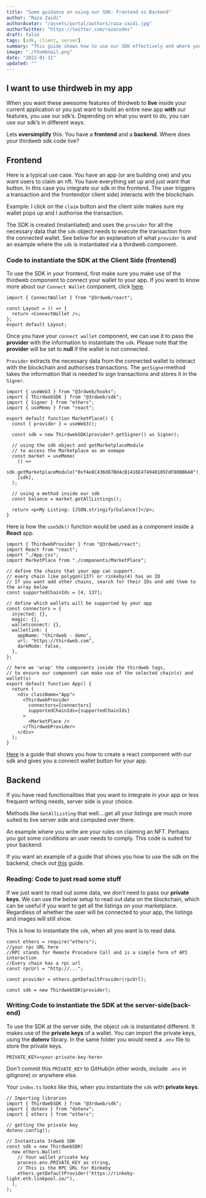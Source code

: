 ```yaml
---
title: "Some guidance on using our SDK: Frontend vs Backend"
author: "Raza Zaidi"
authorAvatar: "/assets/portal/authors/raza-zaidi.jpg"
authorTwitter: "https://twitter.com/razacodes"
draft: false
tags: [sdk, client, server]
summary: "This guide shows how to use our SDK effectively and where your code should live - Front End vs Back End"
image: "./thumbnail.png"
date: "2022-01-11"
updated: ""
---
```


## I want to use thirdweb in my app

When you want these awesome features of thirdweb to **live** inside your current application or you just want to build an entire new app **with** our features, you use our sdk’s. Depending on what you want to do, you can use our sdk’s in different ways.

Lets **oversimplify** this. You have a **frontend** and a **backend**. Where does your thirdweb sdk code live?

## Frontend

Here is a typical use case. You have an app (or are building one) and you want users to claim an nft. You have everything set up and just want that button. In this case you integrate our sdk in the frontend. The user triggers a transaction and the frontend(or client side) interacts with the blockchain.

Example: I click on the `claim` button and the client side makes sure my wallet pops up and I authorise the transaction.

The SDK is created (instantiated) and uses the `provider` for all the necessary data that the `sdk` object needs to execute the transaction from the connected wallet. See below for an explanation of what `provider` is and an example where the `sdk` is instantiated via a thirdweb component.

### Code to instantiate the SDK at the Client Side (frontend)

To use the SDK in your frontend, first make sure you make use of the thirdweb component to connect your wallet to your app. If you want to know more about our `Connect Wallet` component, click [here](/portal/guides/add-connectwallet-to-your-website).

```tsx
import { ConnectWallet } from "@3rdweb/react";

const Layout = () => {
  return <ConnectWallet />;
};
export default Layout;
```

Once you have your `connect wallet` component, we can use it to pass the **provider** with the information to instantiate the `sdk`. Please note that the **provider** will be set to **null** if the wallet is not connected.

`Provider` extracts the necessary data from the connected wallet to interact with the blockchain and authorises transactions. The `getSigner`method takes the information that is needed to sign transactions and stores it in the `Signer`.

```tsx
import { useWeb3 } from "@3rdweb/hooks";
import { ThirdwebSDK } from "@3rdweb/sdk";
import { Signer } from "ethers";
import { useMemo } from "react";

export default function MarketPlace() {
  const { provider } = useWeb3();

  const sdk = new ThirdwebSDK(provider?.getSigner() as Signer);

  // using the sdk object and getMarketplaceModule
  // to access the Marketplace as an exmape
  const market = useMemo(
    () =>
      sdk.getMarketplaceModule("0xf4e8C436d87Bd4cB1416E474948105FdF80BB6A0"),
    [sdk],
  );

  // using a method inside our sdk
  const balance = market.getAllListings();

  return <p>My Listing: {JSON.stringify(balance)}</p>;
}
```

Here is how the `useSdk()` function would be used as a component inside a **React** app.

```tsx
import { ThirdwebProvider } from "@3rdweb/react";
import React from "react";
import "./App.css";
import MarketPlace from "./components/MarketPlace";

// define the chains that your app can support.
// every chain like polygon(137) or rinkeby(4) has an ID
// If you want add other chains, search for their IDs and add them to the array below
const supportedChainIds = [4, 137];

// define which wallets will be supported by your app
const connectors = {
  injected: {},
  magic: {},
  walletconnect: {},
  walletlink: {
    appName: "thirdweb - demo",
    url: "https://thirdweb.com",
    darkMode: false,
  },
};

// here we 'wrap' the components inside the thirdweb tags,
// to ensure our component can make use of the selected chain(s) and wallet(s)
export default function App() {
  return (
    <div className="App">
      <ThirdwebProvider
        connectors={connectors}
        supportedChainIds={supportedChainIds}
      >
        <MarketPlace />
      </ThirdwebProvider>
    </div>
  );
}
```

[Here](/portal/guides/claim-button-react) is a guide that shows you how to create a react component with our sdk and gives you a connect wallet button for your app.

## Backend

If you have read functionalities that you want to integrate in your app or less frequent writing needs, server side is your choice.

Methods like `GetAllListing` that well....get all your listings are much more suited to live server side and computed over there.

An example where you write are your rules on claiming an NFT. Perhaps you got some conditions an user needs to comply. This code is suited for your backend.

If you want an example of a guide that shows you how to use the sdk on the backend, check out [this](/guides/create-a-drop-with-typescript-sdk) guide.

### Reading: Code to just read some stuff

If we just want to read out some data, we don’t need to pass our **private keys**. We can use the below setup to read out data on the blockchain, which can be useful if you want to get all the listings on your marketplace. Regardless of whether the user will be connected to your app, the listings and images will still show.

This is how to instantiate the `sdk`, when all you want is to read data.

```tsx
const ethers = require("ethers");
//your rpc URL here
//RPC stands for Remote Procedure Call and is a simple form of API interaction
//Every chain has a rpc url
const rpcUrl = "http://...";

const provider = ethers.getDefaultProvider(rpcUrl);

const sdk = new ThirdwebSDK(provider);
```

### Writing:Code to instantiate the SDK at the server-side(back-end)

To use the SDK at the server side, the object `sdk` is instantiated different. It makes use of the **private keys** of a wallet. You can import the private keys, using the **dotenv** library. In the same folder you would need a `.env` file to store the private keys.

```bash:.env
PRIVATE_KEY=<your-private-key-here>
```

Don't commit this `PRIVATE_KEY` to GitHub(in other words, include `.env` in gitignore) or anywhere else.

Your `index.ts` looks like this, when you instantiate the `sdk` with **private keys**.

```tsx
// Importing libraries
import { ThirdwebSDK } from "@3rdweb/sdk";
import { dotenv } from "dotenv";
import { ethers } from "ethers";

// getting the private key
dotenv.config();

// Instantiate 3rdweb SDK
const sdk = new ThirdwebSDK(
  new ethers.Wallet(
    // Your wallet private key
    process.env.PRIVATE_KEY as string,
    // This is the RPC URL for Rinkeby
    ethers.getDefaultProvider("https://rinkeby-light.eth.linkpool.io/"),
  ),
);
```
